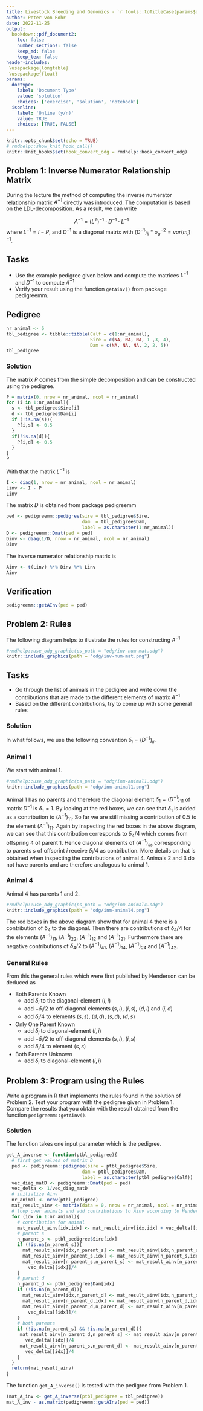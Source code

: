 ```yaml
---
title: Livestock Breeding and Genomics - `r tools::toTitleCase(params$doctype)` 8
author: Peter von Rohr
date: 2022-11-25
output:
  bookdown::pdf_document2:
    toc: false
    number_sections: false
    keep_md: false
    keep_tex: false
header-includes:
 \usepackage{longtable}
 \usepackage{float}
params:
  doctype:
    label: 'Document Type'
    value: 'solution'
    choices: ['exercise', 'solution', 'notebook']
  isonline:
    label: 'Online (y/n)'
    value: TRUE
    choices: [TRUE, FALSE]
---
```



```r
knitr::opts_chunk$set(echo = TRUE)
# rmdhelp::show_knit_hook_call()
knitr::knit_hooks$set(hook_convert_odg = rmdhelp::hook_convert_odg)
```


## Problem 1: Inverse Numerator Relationship Matrix
During the lecture the method of computing the inverse numerator relationship matrix $A^{-1}$ directly was introduced. The computation is based on the LDL-decomposition. As a result, we can write 

$$A^{-1} = (L^T)^{-1} \cdot D^{-1} \cdot L^{-1}$$
where $L^{-1} = I-P$, and $D^{-1}$ is a diagonal matrix with $(D^{-1})_{ii} * \sigma_u^{-2} = var(m_i)^{-1}$.  


## Tasks

* Use the example pedigree given below and compute the matrices $L^{-1}$ and $D^{-1}$ to compute $A^{-1}$
* Verify your result using the function `getAinv()` from package pedigreemm.


## Pedigree

```r
nr_animal <- 6
tbl_pedigree <- tibble::tibble(Calf = c(1:nr_animal),
                               Sire = c(NA, NA, NA, 1 ,3, 4),
                               Dam = c(NA, NA, NA, 2, 2, 5))
tbl_pedigree
```


<!-- your-solution-start
### Your Solution

* Construct matrix P from the pedigree
* Use matrix P to compute the matrix $L^{-1}$
* Construct the matrix $D^{-1}$
* Compute $A^{-1}$ based on $L^{-1}$ and $D^{-1}$

---  your-solution-end -->


<!-- master-solution-start -->

### Solution
The matrix $P$ comes from the simple decomposition and can be constructed using the pedigree.

```r
P = matrix(0, nrow = nr_animal, ncol = nr_animal)
for (i in 1:nr_animal){
  s <- tbl_pedigree$Sire[i]
  d <- tbl_pedigree$Dam[i]
  if (!is.na(s)){
    P[i,s] <- 0.5
  }
  if(!is.na(d)){
    P[i,d] <- 0.5
  }
}
P
```

With that the matrix $L^{-1}$ is 

```r
I <- diag(1, nrow = nr_animal, ncol = nr_animal)
Linv <- I - P
Linv
```

The matrix $D$ is obtained from package pedigreemm

```r
ped <- pedigreemm::pedigree(sire = tbl_pedigree$Sire,
                            dam  = tbl_pedigree$Dam,
                            label = as.character(1:nr_animal))
D <- pedigreemm::Dmat(ped = ped)
Dinv <- diag(1/D, nrow = nr_animal, ncol = nr_animal)
Dinv
```

The inverse numerator relationship matrix is

```r
Ainv <- t(Linv) %*% Dinv %*% Linv
Ainv
```


## Verification

```r
pedigreemm::getAInv(ped = ped)
```

<!-- master-solution-end -->


## Problem 2: Rules
The following diagram helps to illustrate the rules for constructing $A^{-1}$

```r
#rmdhelp::use_odg_graphic(ps_path = "odg/inv-num-mat.odg")
knitr::include_graphics(path = "odg/inv-num-mat.png")
```
 

## Tasks

* Go through the list of animals in the pedigree and write down the contributions that are made to the different elements of matrix $A^{-1}$ 
* Based on the different contributions, try to come up with some general rules


<!-- your-solution-start
### Your Solution

---  your-solution-end -->


<!-- master-solution-start -->

### Solution
In what follows, we use the following convention $\delta_i = (D^{-1})_{ii}$. 


### Animal 1
We start with animal $1$. 

```r
#rmdhelp::use_odg_graphic(ps_path = "odg/inm-animal1.odg")
knitr::include_graphics(path = "odg/inm-animal1.png")
```

Animal $1$ has no parents and therefore the diagonal element $\delta_1 = (D^{-1})_{11}$ of matrix $D^{-1}$ is $\delta_{1} = 1$. By looking at the red boxes, we can see that $\delta_1$ is added as a contribution to $(A^{-1})_{11}$. So far we are still missing a contribution of $0.5$ to the element $(A^{-1})_{11}$. Again by inspecting the red boxes in the above diagram, we can see that this contribution corresponds to $\delta_4 /4$ which comes from offspring $4$ of parent $1$. Hence diagonal elements of $(A^{-1})_{ss}$ corresponding to parents $s$ of offsprint $i$ receive $\delta_i/4$ as contribution. More details on that is obtained when inspecting the contributions of animal $4$. Animals $2$ and $3$ do not have parents and are therefore analogous to animal $1$.
 

### Animal 4
Animal $4$ has parents $1$ and $2$. 

```r
#rmdhelp::use_odg_graphic(ps_path = "odg/inm-animal4.odg")
knitr::include_graphics(path = "odg/inm-animal4.png")
```
 
The red boxes in the above diagram show that for animal $4$ there is a contribution of $\delta_4$ to the diagonal. Then there are contributions of $\delta_4/4$ for the elements $(A^{-1})_{11}$, $(A^{-1})_{22}$, $(A^{-1})_{12}$ and $(A^{-1})_{21}$. Furthermore there are negative contributions of $\delta_4/2$ to $(A^{-1})_{41}$, $(A^{-1})_{14}$, $(A^{-1})_{24}$ and $(A^{-1})_{42}$. 


### General Rules
From this the general rules which were first published by Henderson can be deduced as

* Both Parents Known
    + add $\delta_i$ to the diagonal-element $(i,i)$
    + add $-\delta_i/2$ to off-diagonal elements $(s,i)$, $(i,s)$, $(d,i)$ and $(i,d)$
    + add $\delta_i/4$ to elements $(s,s)$, $(d,d)$, $(s,d)$, $(d,s)$

* Only One Parent Known
    + add $\delta_i$ to diagonal-element $(i,i)$
    + add $-\delta_i/2$ to off-diagonal elements $(s,i)$, $(i,s)$
    + add $\delta_i/4$ to element $(s,s)$

* Both Parents Unknown
    + add $\delta_i$ to diagonal-element $(i,i)$

<!-- master-solution-end -->


## Problem 3: Program using the Rules
Write a program in R that implements the rules found in the solution of Problem 2. Test your program with the pedigree given in Problem 1. Compare the results that you obtain with the result obtained from the function `pedigreemm::getAinv()`.


<!-- your-solution-start
### Your Solution

* Because the focus of this problem is the implementation of Henderson's rules in a function, we use then function `pedigreemm::Dmat()` to obtain the values of the matrix $D$. 
* Write a function `get_A_inverse` which takes as input a pedigree and that returns the inverse numerator relationship matrix

---  your-solution-end -->


<!-- master-solution-start -->

### Solution
The function takes one input parameter which is the pedigree. 

```r
get_A_inverse <- function(ptbl_pedigree){
  # first get values of matrix D
  ped <- pedigreemm::pedigree(sire = ptbl_pedigree$Sire,
                            dam = ptbl_pedigree$Dam,
                            label = as.character(ptbl_pedigree$Calf))
  vec_diag_matD <- pedigreemm::Dmat(ped = ped)
  vec_delta <- 1/vec_diag_matD
  # initialize Ainv
  nr_animal <- nrow(ptbl_pedigree)
  mat_result_ainv <- matrix(data = 0, nrow = nr_animal, ncol = nr_animal)
  # loop over animals and add contributions to Ainv according to Hendersons rules
  for (idx in 1:nr_animal){
    # contribution for animal
    mat_result_ainv[idx,idx] <- mat_result_ainv[idx,idx] + vec_delta[[idx]]
    # parent s
    n_parent_s <- ptbl_pedigree$Sire[idx]
    if (!is.na(n_parent_s)){
      mat_result_ainv[idx,n_parent_s] <- mat_result_ainv[idx,n_parent_s] - vec_delta[[idx]]/2
      mat_result_ainv[n_parent_s,idx] <- mat_result_ainv[n_parent_s,idx] - vec_delta[[idx]]/2
      mat_result_ainv[n_parent_s,n_parent_s] <- mat_result_ainv[n_parent_s,n_parent_s] + 
        vec_delta[[idx]]/4
    }
    # parent d
    n_parent_d <- ptbl_pedigree$Dam[idx]
    if (!is.na(n_parent_d)){
      mat_result_ainv[idx,n_parent_d] <- mat_result_ainv[idx,n_parent_d] - vec_delta[[idx]]/2
      mat_result_ainv[n_parent_d,idx] <- mat_result_ainv[n_parent_d,idx] - vec_delta[[idx]]/2
      mat_result_ainv[n_parent_d,n_parent_d] <- mat_result_ainv[n_parent_d,n_parent_d] + 
        vec_delta[[idx]]/4
    }
    # both parents
    if (!is.na(n_parent_s) && !is.na(n_parent_d)){
     mat_result_ainv[n_parent_d,n_parent_s] <- mat_result_ainv[n_parent_d,n_parent_s] + 
       vec_delta[[idx]]/4 
     mat_result_ainv[n_parent_s,n_parent_d] <- mat_result_ainv[n_parent_s,n_parent_d] + 
       vec_delta[[idx]]/4 
    }
  }
  return(mat_result_ainv)
}
```

The function `get_A_inverse()` is tested with the pedigree from Problem 1.

```r
(mat_A_inv <- get_A_inverse(ptbl_pedigree = tbl_pedigree))
mat_A_inv - as.matrix(pedigreemm::getAInv(ped = ped))
```


<!-- master-solution-end -->
 
